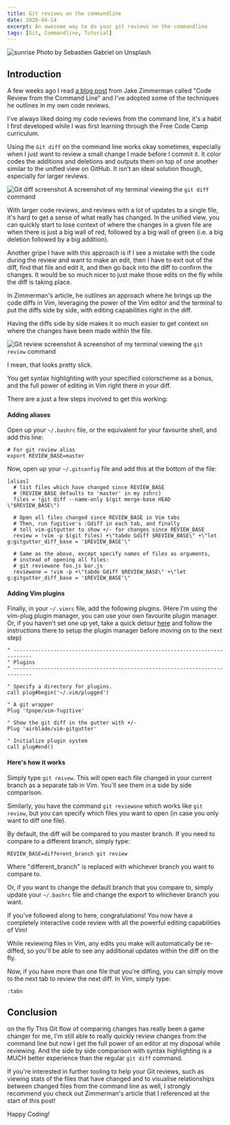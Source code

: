 ```yaml
---
title: Git reviews on the commandline
date: 2020-04-14
excerpt: An awesome way to do your git reviews on the commandline
tags: [Git, Commandline, Tutorial]
---
```


![sunrise](./sebastien-gabriel--IMlv9Jlb24-unsplash.jpg)
Photo by Sebastien Gabriel on Unsplash

## Introduction

A few weeks ago I read [a blog post](https://blog.jez.io/cli-code-review/) from
Jake Zimmerman called "Code Review from the Command Line" and I've adopted
some of the techniques he outlines in my own code reviews.

I've always liked doing my code reviews from the command line, it's a habit
I first developed while I was first learning through the Free Code Camp curriculum.

Using the `Git diff` on the command line works okay sometimes, especially when
I just want to review a small change I made before I commit it. It color codes the
additions and deletions and outputs them on top of one another similar to the
unified view on GitHub. It isn't an ideal solution though, especially for larger
reviews.

![Git diff screenshot](./git-diff-screenshot.png)
A screenshot of my terminal viewing the `git diff` command

With larger code reviews, and reviews with a lot of updates to a single file,
it's hard to get a sense of what really has changed. In the unified view, you can
quickly start to lose context of where the changes in a given file are 
when there is just a big wall of red, followed by a big wall of green (i.e. 
a big deletion followed by a big addition).

Another gripe I have with this approach is if I see a mistake with the code during
the review and want to make an edit, then I have to exit out of the diff, find that
file and edit it, and then go back into the diff to confirm the changes.
It would be so much nicer to just make those edits on the fly while the diff is
taking place.

In Zimmerman's article, he outlines an approach where he brings up the code diffs
in Vim, leveraging the power of the Vim editor and the terminal to put the diffs
side by side, with editing capabilities right in the diff.

Having the diffs side by side makes it so much easier to get context on where
the changes have been made within the file.

![Git review screenshot](./git-review-screenshot.png)
A screenshot of my terminal viewing the `git review` command

I mean, that looks pretty slick.

You get syntax highlighting with your specified colorscheme as a bonus,
and the full power of editing in Vim right there in your diff.

There are a just a few steps involved to get this working:

#### Adding aliases

Open up your `~/.bashrc` file, or the equivalent for your favourite shell, and
add this line:

```.bashrc
# For git review alias
export REVIEW_BASE=master
```

Now, open up your `~/.gitconfig` file and add this at the bottom of the file:

```.gitconfig
[alias]
  # list files which have changed since REVIEW_BASE
  # (REVIEW_BASE defaults to 'master' in my zshrc)
  files = !git diff --name-only $(git merge-base HEAD \"$REVIEW_BASE\")

  # Open all files changed since REVIEW_BASE in Vim tabs
  # Then, run fugitive's :Gdiff in each tab, and finally
  # tell vim-gitgutter to show +/- for changes since REVIEW_BASE
  review = !vim -p $(git files) +\"tabdo Gdiff $REVIEW_BASE\" +\"let g:gitgutter_diff_base = '$REVIEW_BASE'\"

  # Same as the above, except specify names of files as arguments,
  # instead of opening all files:
  # git reviewone foo.js bar.js
  reviewone = !vim -p +\"tabdo Gdiff $REVIEW_BASE\" +\"let g:gitgutter_diff_base = '$REVIEW_BASE'\"
```

#### Adding Vim plugins

Finally, in your `~/.vimrc` file, add the following plugins. (Here I'm using the
vim-plug plugin manager, you can use your own favourite plugin manager. Or, if
you haven't set one up yet, take a quick detour [here](https://github.com/junegunn/vim-plug)
and follow the instructions there to setup the plugin manager before moving on
to the next step)

```.vimrc
" ----------------------------------------------------------------------------
" Plugins
" ----------------------------------------------------------------------------

" Specify a directory for plugins.
call plug#begin('~/.vim/plugged')

" A git wrapper
Plug 'tpope/vim-fugitive'

" Show the git diff in the gutter with +/-
Plug 'airblade/vim-gitgutter'

" Initialize plugin system
call plug#end()
```

#### Here's how it works

Simply type `git reivew`. This will open each file changed in your current branch
as a separate tab in Vim. You'll see them in a side by side comparison.

Similarly, you have the command `git reviewone` which works like `git review`,
but you can specify which files you want to open (in case you only want to diff
one file).

By default, the diff will be compared to you master branch. If you need to compare
to a different branch, simply type:

```
REVIEW_BASE=different_branch git review
```

Where "different_branch" is replaced with whichever branch you want to compare to.

Or, if you want to change the default branch that you compare to, simply update
your `~/.bashrc` file and change the export to whichever branch you want.

If you've followed along to here, congratulations! You now have a completely
interactive code review with all the powerful editing capabilities of Vim!

While reviewing files in Vim, any edits you make will automatically be re-diffed,
so you'll be able to see any additional updates within the diff on the fly.

Now, if you have more than one file that you're diffing, you can simply move
to the next tab to review the next diff. In Vim, simply type:

```vim
:tabn
```

## Conclusion
 on the fly
This Git flow of comparing changes has really been a game changer for me, I'm
still able to really quickly review changes from the command line but now I get
the full power of an editor at my disposal while reviewing. And the side by side
comparison with syntax highlighting is a MUCH better experience than the regular
`git diff` command.

If you're interested in further tooling to help your Git reviews, such as viewing
stats of the files that have changed and to visualise relationships between changed
files from the command line as well, I strongly recommend you check out Zimmerman's
article that I referenced at the start of this post!

Happy Coding!
